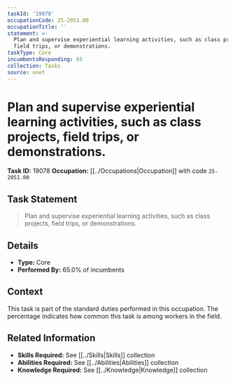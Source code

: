 ```yaml
---
taskId: '19078'
occupationCode: 25-2051.00
occupationTitle: ''
statement: >-
  Plan and supervise experiential learning activities, such as class projects,
  field trips, or demonstrations.
taskType: Core
incumbentsResponding: 65
collection: Tasks
source: onet
---
```

# Plan and supervise experiential learning activities, such as class projects, field trips, or demonstrations.

**Task ID:** 19078
**Occupation:** [[../Occupations|Occupation]] with code `25-2051.00`

## Task Statement

> Plan and supervise experiential learning activities, such as class projects, field trips, or demonstrations.

## Details

- **Type:** Core
- **Performed By:** 65.0% of incumbents

## Context

This task is part of the standard duties performed in this occupation. The percentage indicates how common this task is among workers in the field.

## Related Information

- **Skills Required:** See [[../Skills|Skills]] collection
- **Abilities Required:** See [[../Abilities|Abilities]] collection
- **Knowledge Required:** See [[../Knowledge|Knowledge]] collection
